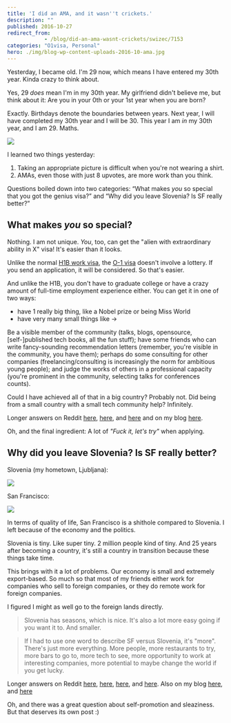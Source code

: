 ```yaml
---
title: 'I did an AMA, and it wasn''t crickets.'
description: ""
published: 2016-10-27
redirect_from: 
            - /blog/did-an-ama-wasnt-crickets/swizec/7153
categories: "O1visa, Personal"
hero: ./img/blog-wp-content-uploads-2016-10-ama.jpg
---
```

Yesterday, I became old. I'm 29 now, which means I have entered my 30th year. Kinda crazy to think about.



Yes, 29 _does_ mean I'm in my 30th year. My girlfriend didn't believe me, but think about it: Are you in your 0th or your 1st year when you are born?



Exactly. Birthdays denote the boundaries between years. Next year, I will have completed my 30th year and I will be 30. This year I am _in_ my 30th year, and I am 29. Maths.



![](./img/blog-wp-content-uploads-2016-10-ama.jpg)



I learned two things yesterday:



1. Taking an appropriate picture is difficult when you're not wearing a shirt.
2. AMAs, even those with just 8 upvotes, are more work than you think.



Questions boiled down into two categories: “What makes _you_ so special that you got the genius visa?” and “Why did you leave Slovenia? Is SF really better?”



## What makes _you_ so special?



Nothing. I am not unique. _You_, too, can get the "alien with extraordinary ability in X" visa! It's easier than it looks.



Unlike the normal [H1B work visa](wikipedia), the [O-1 visa](wikipedia) doesn't involve a lottery. If you send an application, it will be considered. So that's easier.



And unlike the H1B, you don't have to graduate college or have a crazy amount of full-time employment experience either. You can get it in one of two ways:



- have 1 really big thing, like a Nobel prize or being Miss World
- have very many small things like →



Be a visible member of the community (talks, blogs, opensource, \[self-]published tech books, all the fun stuff); have some friends who can write fancy-sounding recommendation letters (remember, you're visible in the community, you have them); perhaps do some consulting for other companies (freelancing/consulting is increasingly the norm for ambitious young people); and judge the works of others in a professional capacity (you're prominent in the community, selecting talks for conferences counts).



Could I have achieved all of that in a big country? Probably not. Did being from a small country with a small tech community help? Infinitely.



Longer answers on Reddit [here](https://www.reddit.com/r/IAmA/comments/59c6el/im_29_been_coding_for_20_years_last_year_the_us/d97984z/), [here](https://www.reddit.com/r/IAmA/comments/59c6el/im_29_been_coding_for_20_years_last_year_the_us/d97dggd/), and [here](https://www.reddit.com/r/IAmA/comments/59c6el/im_29_been_coding_for_20_years_last_year_the_us/d97dwy9/) and on my blog [here](https://swizec.com/blog/how-i-got-a-visa-normally-reserved-for-nobel-laureates/swizec/6767).



Oh, and the final ingredient: A lot of _"Fuck it, let's try"_ when applying.



## Why did you leave Slovenia? Is SF really better?



Slovenia (my hometown, Ljubljana):



![](./img/blog-wp-content-uploads-2016-10-ljubljana.jpg)



San Francisco:



![](./img/blog-wp-content-uploads-2016-10-sanfrancisco.jpg)



In terms of quality of life, San Francisco is a shithole compared to Slovenia. I left because of the economy and the politics.



Slovenia is tiny. Like super tiny. 2 million people kind of tiny. And 25 years after becoming a country, it's still a country in transition because these things take time.



This brings with it a lot of problems. Our economy is small and extremely export-based. So much so that most of my friends either work for companies who sell to foreign companies, or they do remote work for foreign companies.



I figured I might as well go to the foreign lands directly.



> Slovenia has seasons, which is nice. It's also a lot more easy going if you want it to. And smaller.





> If I had to use one word to describe SF versus Slovenia, it's "more". There's just more everything. More people, more restaurants to try, more bars to go to, more tech to see, more opportunity to work at interesting companies, more potential to maybe change the world if you get lucky.



Longer answers on Reddit [here](https://www.reddit.com/r/IAmA/comments/59c6el/im_29_been_coding_for_20_years_last_year_the_us/d97nd5t/), [here](https://www.reddit.com/r/IAmA/comments/59c6el/im_29_been_coding_for_20_years_last_year_the_us/d97abou/), [here](https://www.reddit.com/r/IAmA/comments/59c6el/im_29_been_coding_for_20_years_last_year_the_us/d97dis2/), and [here](https://www.reddit.com/r/programming/comments/59c7gv/im_29_been_coding_for_20_years_last_year_the_us/d98cic1/). Also on my blog [here](https://swizec.com/blog/does-it-make-sense-move-san-francisco/swizec/6805), and [here](https://swizec.com/blog/its-good-to-be-back-but-i-still-dont-know-where-i-like-it-more/swizec/6610)



Oh, and there was a great question about self-promotion and sleaziness. But that deserves its own post :)